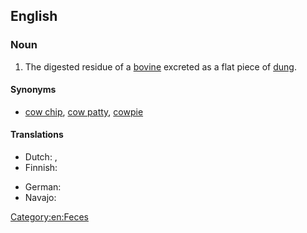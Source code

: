 ==English==

===Noun===
{{en-noun|head=[[cow]] [[pat]]}}

# The digested residue of a [[bovine]] excreted as a flat piece of [[dung]].

====Synonyms====
* [[cow chip]], [[cow patty]], [[cowpie]]

====Translations====
{{trans-top|digested residue of a herbivore excreted as a flat piece of dung}}
* Dutch: {{t+|nl|koeienvlaai|m}}, {{t+|nl|flats|m}}
* Finnish: {{t+|fi|lehmänläjä}}
{{trans-mid}}
* German: {{t+|de|Kuhfladen|m}}
* Navajo: {{t|nv|béégashii bichaan}}
{{trans-bottom}}

[[Category:en:Feces]]